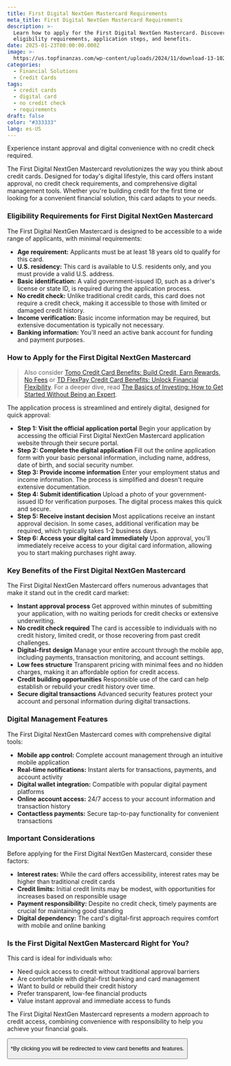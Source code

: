```yaml
---
title: First Digital NextGen Mastercard Requirements
meta_title: First Digital NextGen Mastercard Requirements
description: >-
  Learn how to apply for the First Digital NextGen Mastercard. Discover
  eligibility requirements, application steps, and benefits.
date: 2025-01-23T00:00:00.000Z
image: >-
  https://us.topfinanzas.com/wp-content/uploads/2024/11/download-13-1024x536.webp
categories:
  - Financial Solutions
  - Credit Cards
tags:
  - credit cards
  - digital card
  - no credit check
  - requirements
draft: false
color: "#333333"
lang: es-US
---
```


Experience instant approval and digital convenience with no credit check required.

The First Digital NextGen Mastercard revolutionizes the way you think about credit cards. Designed for today's digital lifestyle, this card offers instant approval, no credit check requirements, and comprehensive digital management tools. Whether you're building credit for the first time or looking for a convenient financial solution, this card adapts to your needs.

### Eligibility Requirements for First Digital NextGen Mastercard

The First Digital NextGen Mastercard is designed to be accessible to a wide range of applicants, with minimal requirements:

- **Age requirement:** Applicants must be at least 18 years old to qualify for this card.
- **U.S. residency:** This card is available to U.S. residents only, and you must provide a valid U.S. address.
- **Basic identification:** A valid government-issued ID, such as a driver's license or state ID, is required during the application process.
- **No credit check:** Unlike traditional credit cards, this card does not require a credit check, making it accessible to those with limited or damaged credit history.
- **Income verification:** Basic income information may be required, but extensive documentation is typically not necessary.
- **Banking information:** You'll need an active bank account for funding and payment purposes.

### How to Apply for the First Digital NextGen Mastercard

> Also consider [Tomo Credit Card Benefits: Build Credit, Earn Rewards, No Fees](/soluciones-financieras/beneficios-de-la-tarjeta-de-credito-tomo-construye-credito-gana-recompensas-sin-comisiones) or [TD FlexPay Credit Card Benefits: Unlock Financial Flexibility](/soluciones-financieras/td-flexpay-credit-card-benefits-unlock-financial-flexibility). For a deeper dive, read [The Basics of Investing: How to Get Started Without Being an Expert](/finanzas-personales/los-conceptos-basicos-de-la-inversion-como-empezar-sin-ser-un-experto).

The application process is streamlined and entirely digital, designed for quick approval:

- **Step 1: Visit the official application portal**
  Begin your application by accessing the official First Digital NextGen Mastercard application website through their secure portal.
- **Step 2: Complete the digital application**
  Fill out the online application form with your basic personal information, including name, address, date of birth, and social security number.
- **Step 3: Provide income information**
  Enter your employment status and income information. The process is simplified and doesn't require extensive documentation.
- **Step 4: Submit identification**
  Upload a photo of your government-issued ID for verification purposes. The digital process makes this quick and secure.
- **Step 5: Receive instant decision**
  Most applications receive an instant approval decision. In some cases, additional verification may be required, which typically takes 1-2 business days.
- **Step 6: Access your digital card immediately**
  Upon approval, you'll immediately receive access to your digital card information, allowing you to start making purchases right away.

### Key Benefits of the First Digital NextGen Mastercard

The First Digital NextGen Mastercard offers numerous advantages that make it stand out in the credit card market:

- **Instant approval process**
  Get approved within minutes of submitting your application, with no waiting periods for credit checks or extensive underwriting.
- **No credit check required**
  The card is accessible to individuals with no credit history, limited credit, or those recovering from past credit challenges.
- **Digital-first design**
  Manage your entire account through the mobile app, including payments, transaction monitoring, and account settings.
- **Low fees structure**
  Transparent pricing with minimal fees and no hidden charges, making it an affordable option for credit access.
- **Credit building opportunities**
  Responsible use of the card can help establish or rebuild your credit history over time.
- **Secure digital transactions**
  Advanced security features protect your account and personal information during digital transactions.

### Digital Management Features

The First Digital NextGen Mastercard comes with comprehensive digital tools:

- **Mobile app control:** Complete account management through an intuitive mobile application
- **Real-time notifications:** Instant alerts for transactions, payments, and account activity
- **Digital wallet integration:** Compatible with popular digital payment platforms
- **Online account access:** 24/7 access to your account information and transaction history
- **Contactless payments:** Secure tap-to-pay functionality for convenient transactions

### Important Considerations

Before applying for the First Digital NextGen Mastercard, consider these factors:

- **Interest rates:** While the card offers accessibility, interest rates may be higher than traditional credit cards
- **Credit limits:** Initial credit limits may be modest, with opportunities for increases based on responsible usage
- **Payment responsibility:** Despite no credit check, timely payments are crucial for maintaining good standing
- **Digital dependency:** The card's digital-first approach requires comfort with mobile and online banking

<AdZone id="us_site_4" />

### Is the First Digital NextGen Mastercard Right for You?

This card is ideal for individuals who:

- Need quick access to credit without traditional approval barriers
- Are comfortable with digital-first banking and card management
- Want to build or rebuild their credit history
- Prefer transparent, low-fee financial products
- Value instant approval and immediate access to funds

The First Digital NextGen Mastercard represents a modern approach to credit access, combining convenience with responsibility to help you achieve your financial goals.

<Button
  label="Apply on Official Site"
  link="https://www.firstdigitalcard.com/"
/>

<p class="text-sm mt-2">
  *By clicking you will be redirected to view card benefits and features.
</p>
